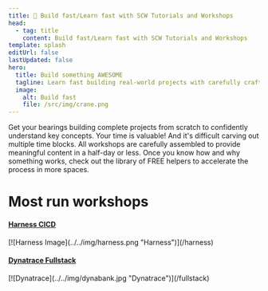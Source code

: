 ```yaml
---
title: 🚀 Build fast/Learn fast with SCW Tutorials and Workshops
head:
  - tag: title
    content: Build fast/Learn fast with SCW Tutorials and Workshops
template: splash
editUrl: false
lastUpdated: false
hero:
  title: Build something AWESOME
  tagline: Learn fast building real-world projects with carefully crafted tutorials and workshops
  image:
    alt: Build fast
    file: /src/img/crane.png
---
```



<CardGrid stagger>
  <Card title="Build from scratch..." icon="add-document">
    Get your bearings building complete projects from scratch to confidently understand key concepts.
  </Card>
  <Card title="...and build FAST" icon="rocket">
    Your time is valuable! And it's difficult carving out multiple time blocks. All workshops are carefully assembled to
    provide meaningful content in a half-day or less.
  </Card>
  <Card title="Application helpers and scripts" icon="puzzle">
    Once you know how and why something works, check out the library of FREE helpers to accelerate the process in more
    spaces.
  </Card>
</CardGrid>

# Most run workshops

<a href="/harness">
  <h4>Harness CICD</h4>
</a>
[![Harness Image](../../img/harness.png "Harness")](/harness)
<br />
<a href="/fullstack">
  <h4>Dynatrace Fullstack</h4>
</a>
[![Dynatrace](../../img/dynabank.jpg "Dynatrace")](/fullstack)
